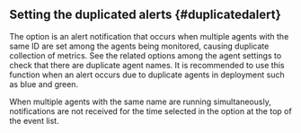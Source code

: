 ## Setting the duplicated alerts {#duplicatedalert}

The <Cmdname sid="TTL05989" className="uitext" /> option is an alert notification that occurs when multiple agents with the same ID are set among the agents being monitored, causing duplicate collection of metrics. See the related options among the agent settings to check that there are duplicate agent names. It is recommended to use this function when an alert occurs due to duplicate agents in deployment such as blue and green.

<ImgLang img="event-config-v2-apm-duplicated-alert.png" desc="Event duplication alert" />

When multiple agents with the same name are running simultaneously, notifications are not received for the time selected in the <Cmdname sid="TTL05989" className="uitext" /> option at the top of the event list.
